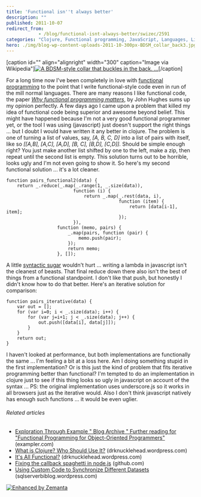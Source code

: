 ```yaml
---
title: 'Functional isn''t always better'
description: ""
published: 2011-10-07
redirect_from: 
            - /blog/functional-isnt-always-better/swizec/2591
categories: "Clojure, Functional programming, JavaScript, Languages, Lisp, Programming, Uncategorized"
hero: ./img/blog-wp-content-uploads-2011-10-300px-BDSM_collar_back3.jpg
---
```

\[caption id=&quot;&quot; align=&quot;alignright&quot; width=&quot;300&quot; caption=&quot;Image via Wikipedia&quot;][![A BDSM-style collar that buckles in the back. ...](./img/blog-wp-content-uploads-2011-10-300px-BDSM_collar_back3.jpg "A BDSM-style collar that buckles in the back. ...")](http://commons.wikipedia.org/wiki/File:BDSM_collar_back.jpg)\[/caption]

For a long time now I&#x27;ve been completely in love with [functional programming](http://en.wikipedia.org/wiki/Functional_programming "Functional programming") to the point that I write functional-style code even in run of the mill normal languages. There are many reasons I like functional code, the paper _[Why functional programming matters](http://www.cse.chalmers.se/~rjmh/Papers/whyfp.html)_, by John Hughes sums up my opinion perfectly. A few days ago I came upon a problem that killed my idea of functional code being superior and awesome beyond belief. This might have happened because I&#x27;m not a very good functional programmer yet, or the tool I was using (javascript) just doesn&#x27;t support the right things ... but I doubt I would have written it any better in clojure. The problem is one of turning a list of values, say, _\[A, B, C, D]_ into a list of pairs with itself, like so _\[\[A,B], \[A,C], \[A,D], \[B, C], \[B,D], \[C,D]]._ Should be simple enough right? You just make another list shifted by one to the left, make a zip, then repeat until the second list is empty. This solution turns out to be horrible, looks ugly and I&#x27;m not even going to show it. So here&#x27;s my second functional solution ... it&#x27;s a lot cleaner.

```
function pairs_functional2(data) {
    return _.reduce(_.map(_.range(1, _.size(data)),
                         function (i) {
                             return _.map(_.rest(data, i),
                                          function (item) {
                                              return [data[i-1], item];
                                          });
                         }),
                   function (memo, pairs) {
                       _.map(pairs, function (pair) {
                           memo.push(pair);
                       });
                       return memo;
                   }, []);
```

A little [syntactic sugar](http://en.wikipedia.org/wiki/Syntactic_sugar "Syntactic sugar") wouldn&#x27;t hurt ... writing a lambda in javascript isn&#x27;t the cleanest of beasts. That final reduce down there also isn&#x27;t the best of things from a functional standpoint. I don&#x27;t like that push, but honestly I didn&#x27;t know how to do that better. Here&#x27;s an iterative solution for comparison:

```
function pairs_iterative(data) {
    var out = [];
    for (var i=0; i < _.size(data); i++) {
        for (var j=i+1; j < _.size(data); j++) {
            out.push([data[i], data[j]]);
        }
    }
    return out;
}
```

I haven&#x27;t looked at performance, but both implementations are functionally the same ... I&#x27;m feeling a bit at a loss here. Am I doing something stupid in the first implementation? Or is this just the kind of problem that fits iterative programming better than functional? I&#x27;m tempted to do an implementation in clojure just to see if this thing looks so ugly in javascript on account of the syntax ... PS: the original implementation uses underscore.js so it works in all browsers just as the iterative would. Also I don&#x27;t think javascript natively has enough such functions ... it would be even uglier.

###### Related articles

- [Exploration Through Example &quot; Blog Archive &quot; Further reading for &quot;Functional Programming for Object-Oriented Programmers&quot;](http://www.exampler.com/blog/2011/09/23/further-reading-for-functional-programming-for-object-oriented-programmers/) (exampler.com)
- [What is Clojure? Who Should Use It?](http://drknucklehead.wordpress.com/2011/10/02/what-is-clojure-who-should-use-it/) (drknucklehead.wordpress.com)
- [It&#x27;s All Functional?](http://drknucklehead.wordpress.com/2011/09/13/its-all-functional/) (drknucklehead.wordpress.com)
- [Fixing the callback spaghetti in node.js](https://github.com/koush/node/wiki/%22async%22-support-in-node.js) (github.com)
- [Using Custom Code to Synchronize Different Datasets](http://sqlserverbiblog.wordpress.com/2011/09/29/using-custom-code-to-synchronize-different-datasets/) (sqlserverbiblog.wordpress.com)

[![Enhanced by Zemanta](http://img.zemanta.com/zemified_e.png?x-id=5c60557d-32ea-42be-a3e9-35af7702a974)](http://www.zemanta.com/ "Enhanced by Zemanta")